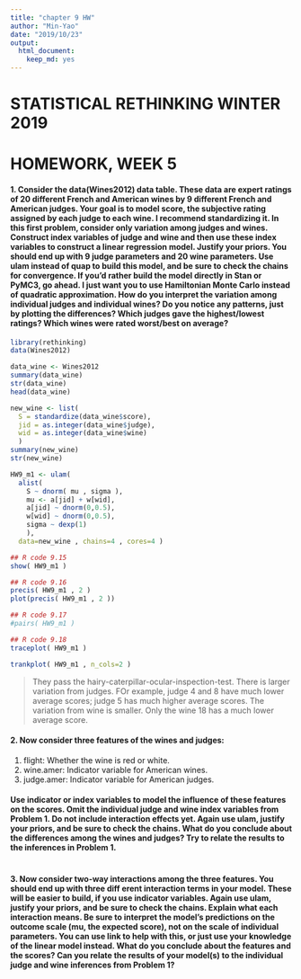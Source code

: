 ```yaml
---
title: "chapter 9 HW"
author: "Min-Yao"
date: "2019/10/23"
output: 
  html_document: 
    keep_md: yes
---
```


# STATISTICAL RETHINKING WINTER 2019

# HOMEWORK, WEEK 5

#### 1. Consider the data(Wines2012) data table. These data are expert ratings of 20 different French and American wines by 9 different French and American judges. Your goal is to model score, the subjective rating assigned by each judge to each wine. I recommend standardizing it. In this first problem, consider only variation among judges and wines. Construct index variables of judge and wine and then use these index variables to construct a linear regression model. Justify your priors. You should end up with 9 judge parameters and 20 wine parameters. Use ulam instead of quap to build this model, and be sure to check the chains for convergence. If you’d rather build the model directly in Stan or PyMC3, go ahead. I just want you to use Hamiltonian Monte Carlo instead of quadratic approximation. How do you interpret the variation among individual judges and individual wines? Do you notice any patterns, just by plotting the differences? Which judges gave the highest/lowest ratings? Which wines were rated worst/best on average?

```r
library(rethinking)
data(Wines2012)

data_wine <- Wines2012
summary(data_wine)
str(data_wine)
head(data_wine)

new_wine <- list(
  S = standardize(data_wine$score),
  jid = as.integer(data_wine$judge),
  wid = as.integer(data_wine$wine)
  )
summary(new_wine)
str(new_wine)

```

```r
HW9_m1 <- ulam(
  alist(
    S ~ dnorm( mu , sigma ),
    mu <- a[jid] + w[wid],
    a[jid] ~ dnorm(0,0.5),
    w[wid] ~ dnorm(0,0.5),
    sigma ~ dexp(1)
    ), 
  data=new_wine , chains=4 , cores=4 )
```

```r
## R code 9.15
show( HW9_m1 )

## R code 9.16
precis( HW9_m1 , 2 )
plot(precis( HW9_m1 , 2 ))

## R code 9.17
#pairs( HW9_m1 )

## R code 9.18
traceplot( HW9_m1 )

trankplot( HW9_m1 , n_cols=2 )

```

>  They pass the hairy-caterpillar-ocular-inspection-test. There is larger variation from judges. FOr example, judge 4 and 8 have much lower average scores; judge 5 has much higher average scores. The variation from wine is smaller. Only the wine 18 has a much lower average score.

#### 2. Now consider three features of the wines and judges:
(1) flight: Whether the wine is red or white.
(2) wine.amer: Indicator variable for American wines.
(3) judge.amer: Indicator variable for American judges.

#### Use indicator or index variables to model the influence of these features on the scores. Omit the individual judge and wine index variables from Problem 1. Do not include interaction effects yet. Again use ulam, justify your priors, and be sure to check the chains. What do you conclude about the differences among the wines and judges? Try to relate the results to the inferences in Problem 1.

```r

```



#### 3. Now consider two-way interactions among the three features. You should end up with three diff erent interaction terms in your model. These will be easier to build, if you use indicator variables. Again use ulam, justify your priors, and be sure to check the chains. Explain what each interaction means. Be sure to interpret the model’s predictions on the outcome scale (mu, the expected score), not on the scale of individual parameters. You can use link to help with this, or just use your knowledge of the linear model instead. What do you conclude about the features and the scores? Can you relate the results of your model(s) to the individual judge and wine inferences from Problem 1?


```r

```

